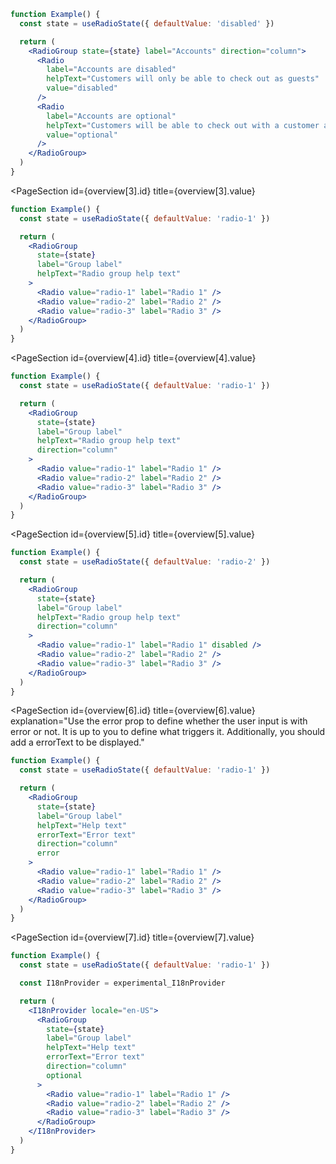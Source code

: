 
<IntroSection
  id={overview[0].id}
  title={overview[0].value}
  description="Radio buttons are tools that customize configurations. They represent a need for the user to make a choice among a few offered options. In multiple choice forms, use radio buttons for a single option to be selected. This component is always used in a `RadioGroup` context."
/>

<PageSection id={overview[1].id} title={overview[1].value} />

<PageSection id={overview[2].id} title={overview[2].value}>

```jsx live
function Example() {
  const state = useRadioState({ defaultValue: 'disabled' })

  return (
    <RadioGroup state={state} label="Accounts" direction="column">
      <Radio
        label="Accounts are disabled"
        helpText="Customers will only be able to check out as guests"
        value="disabled"
      />
      <Radio
        label="Accounts are optional"
        helpText="Customers will be able to check out with a customer account or as a guest"
        value="optional"
      />
    </RadioGroup>
  )
}
```

</PageSection>

<PageSection
  id={overview[3].id}
  title={overview[3].value}
>

```jsx live
function Example() {
  const state = useRadioState({ defaultValue: 'radio-1' })

  return (
    <RadioGroup
      state={state}
      label="Group label"
      helpText="Radio group help text"
    >
      <Radio value="radio-1" label="Radio 1" />
      <Radio value="radio-2" label="Radio 2" />
      <Radio value="radio-3" label="Radio 3" />
    </RadioGroup>
  )
}
```

</PageSection>

<PageSection
  id={overview[4].id}
  title={overview[4].value}
>

```jsx live
function Example() {
  const state = useRadioState({ defaultValue: 'radio-1' })

  return (
    <RadioGroup
      state={state}
      label="Group label"
      helpText="Radio group help text"
      direction="column"
    >
      <Radio value="radio-1" label="Radio 1" />
      <Radio value="radio-2" label="Radio 2" />
      <Radio value="radio-3" label="Radio 3" />
    </RadioGroup>
  )
}
```

</PageSection>

<PageSection
  id={overview[5].id}
  title={overview[5].value}
>

```jsx live
function Example() {
  const state = useRadioState({ defaultValue: 'radio-2' })

  return (
    <RadioGroup
      state={state}
      label="Group label"
      helpText="Radio group help text"
      direction="column"
    >
      <Radio value="radio-1" label="Radio 1" disabled />
      <Radio value="radio-2" label="Radio 2" />
      <Radio value="radio-3" label="Radio 3" />
    </RadioGroup>
  )
}
```

</PageSection>

<PageSection
  id={overview[6].id}
  title={overview[6].value}
  explanation="Use the error prop to define whether the user input is with error or not. It is up to you to define what triggers it. Additionally, you should add a errorText to be displayed."
>

```jsx live
function Example() {
  const state = useRadioState({ defaultValue: 'radio-1' })

  return (
    <RadioGroup
      state={state}
      label="Group label"
      helpText="Help text"
      errorText="Error text"
      direction="column"
      error
    >
      <Radio value="radio-1" label="Radio 1" />
      <Radio value="radio-2" label="Radio 2" />
      <Radio value="radio-3" label="Radio 3" />
    </RadioGroup>
  )
}
```

</PageSection>

<PageSection
  id={overview[7].id}
  title={overview[7].value}
>

```jsx live
function Example() {
  const state = useRadioState({ defaultValue: 'radio-1' })

  const I18nProvider = experimental_I18nProvider

  return (
    <I18nProvider locale="en-US">
      <RadioGroup
        state={state}
        label="Group label"
        helpText="Help text"
        errorText="Error text"
        direction="column"
        optional
      >
        <Radio value="radio-1" label="Radio 1" />
        <Radio value="radio-2" label="Radio 2" />
        <Radio value="radio-3" label="Radio 3" />
      </RadioGroup>
    </I18nProvider>
  )
}
```

</PageSection>
